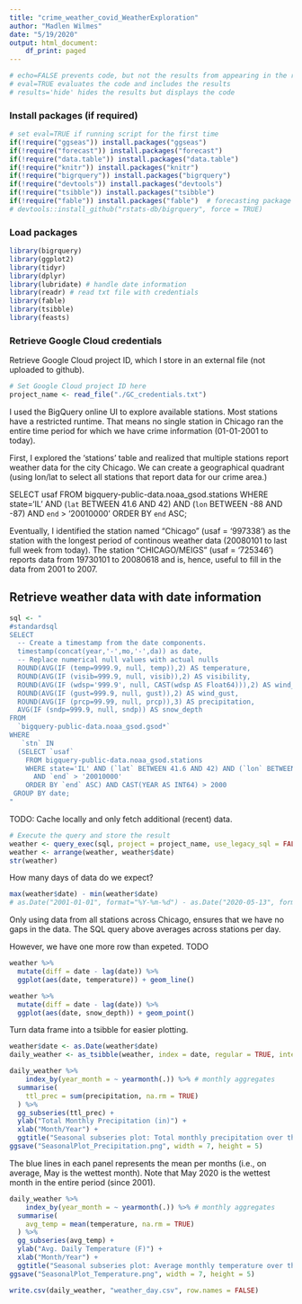```yaml
---
title: "crime_weather_covid_WeatherExploration"
author: "Madlen Wilmes"
date: "5/19/2020"
output: html_document:
    df_print: paged
---
```


```r
# echo=FALSE prevents code, but not the results from appearing in the rendered file
# eval=TRUE evaluates the code and includes the results
# results='hide' hides the results but displays the code
```


### Install packages (if required)

```r
# set eval=TRUE if running script for the first time
if(!require("ggseas")) install.packages("ggseas")
if(!require("forecast")) install.packages("forecast")
if(!require("data.table")) install.packages("data.table")
if(!require("knitr")) install.packages("knitr")
if(!require("bigrquery")) install.packages("bigrquery")
if(!require("devtools")) install.packages("devtools") 
if(!require("tsibble")) install.packages("tsibble")
if(!require("fable")) install.packages("fable")  # forecasting package of the tidyverse family
# devtools::install_github("rstats-db/bigrquery", force = TRUE)
```

### Load packages

```r
library(bigrquery)
library(ggplot2)
library(tidyr)
library(dplyr)
library(lubridate) # handle date information
library(readr) # read txt file with credentials
library(fable)
library(tsibble)
library(feasts)
```

### Retrieve Google Cloud credentials
Retrieve Google Cloud project ID, which I store in an external file (not uploaded to github).
```r
# Set Google Cloud project ID here
project_name <- read_file("./GC_credentials.txt")
```


I used the BigQuery online UI to explore available stations. Most stations have a restricted runtime. That means no single station in Chicago ran the entire time period for which we have crime information (01-01-2001 to today).

First, I explored the 'stations' table and realized that multiple stations report weather data for the city Chicago. We can create a geographical quadrant (using lon/lat to select all stations that report data for our crime area.)

SELECT usaf
FROM bigquery-public-data.noaa_gsod.stations
WHERE state='IL' AND (`lat` BETWEEN 41.6 AND 42) AND (`lon` BETWEEN -88 AND -87)
  AND `end` > '20010000'
ORDER BY `end` ASC;

Eventually, I identified the station named "Chicago" (usaf = '997338') as the station with the longest period of continous weather data (20080101 to last full week from today). The station "CHICAGO/MEIGS" (usaf = '725346') reports data from 19730101 to 20080618 and is, hence, useful to fill in the data from 2001 to 2007.


## Retrieve weather data with date information
```r
sql <- "
#standardsql
SELECT
  -- Create a timestamp from the date components.
  timestamp(concat(year,'-',mo,'-',da)) as date,
  -- Replace numerical null values with actual nulls
  ROUND(AVG(IF (temp=9999.9, null, temp)),2) AS temperature,
  ROUND(AVG(IF (visib=999.9, null, visib)),2) AS visibility,
  ROUND(AVG(IF (wdsp='999.9', null, CAST(wdsp AS Float64))),2) AS wind_speed,
  ROUND(AVG(IF (gust=999.9, null, gust)),2) AS wind_gust,
  ROUND(AVG(IF (prcp=99.99, null, prcp)),3) AS precipitation,
  AVG(IF (sndp=999.9, null, sndp)) AS snow_depth
FROM
  `bigquery-public-data.noaa_gsod.gsod*`
WHERE
   `stn` IN 
  (SELECT `usaf`
    FROM bigquery-public-data.noaa_gsod.stations
    WHERE state='IL' AND (`lat` BETWEEN 41.6 AND 42) AND (`lon` BETWEEN -88 AND -87)
      AND `end` > '20010000'
    ORDER BY `end` ASC) AND CAST(YEAR AS INT64) > 2000
 GROUP BY date;
"
```


TODO: Cache locally and only fetch additional (recent) data.

```r
# Execute the query and store the result
weather <- query_exec(sql, project = project_name, use_legacy_sql = FALSE, max_pages = Inf)
weather <- arrange(weather, weather$date)
str(weather)
```

How many days of data do we expect?
```r
max(weather$date) - min(weather$date)
# as.Date("2001-01-01", format="%Y-%m-%d") - as.Date("2020-05-13", format="%Y-%m-%d")
```

Only using data from all stations across Chicago, ensures that we have no gaps in the data. The SQL query above averages across stations per day.

However, we have one more row than expeted. TODO


```r
weather %>% 
  mutate(diff = date - lag(date)) %>%
  ggplot(aes(date, temperature)) + geom_line()
```


```r
weather %>% 
  mutate(diff = date - lag(date)) %>%
  ggplot(aes(date, snow_depth)) + geom_point()
```

Turn data frame into a tsibble for easier plotting.

```r
weather$date <- as.Date(weather$date)
daily_weather <- as_tsibble(weather, index = date, regular = TRUE, interval = day)
```


```r
daily_weather %>%
    index_by(year_month = ~ yearmonth(.)) %>% # monthly aggregates
  summarise(
    ttl_prec = sum(precipitation, na.rm = TRUE)
  ) %>%
  gg_subseries(ttl_prec) +
  ylab("Total Monthly Precipitation (in)") +
  xlab("Month/Year") +
  ggtitle("Seasonal subseries plot: Total monthly precipitation over the years")
ggsave("SeasonalPlot_Precipitation.png", width = 7, height = 5)
```

The blue lines in each panel represents the mean per months (i.e., on average, May is the wettest month). Note that May 2020 is the wettest month in the entire period (since 2001).

```r
daily_weather %>%
    index_by(year_month = ~ yearmonth(.)) %>% # monthly aggregates
  summarise(
    avg_temp = mean(temperature, na.rm = TRUE)
  ) %>%
  gg_subseries(avg_temp) +
  ylab("Avg. Daily Temperature (F)") +
  xlab("Month/Year") +
  ggtitle("Seasonal subseries plot: Average monthly temperature over the years")
ggsave("SeasonalPlot_Temperature.png", width = 7, height = 5)
```


```r
write.csv(daily_weather, "weather_day.csv", row.names = FALSE)
```
